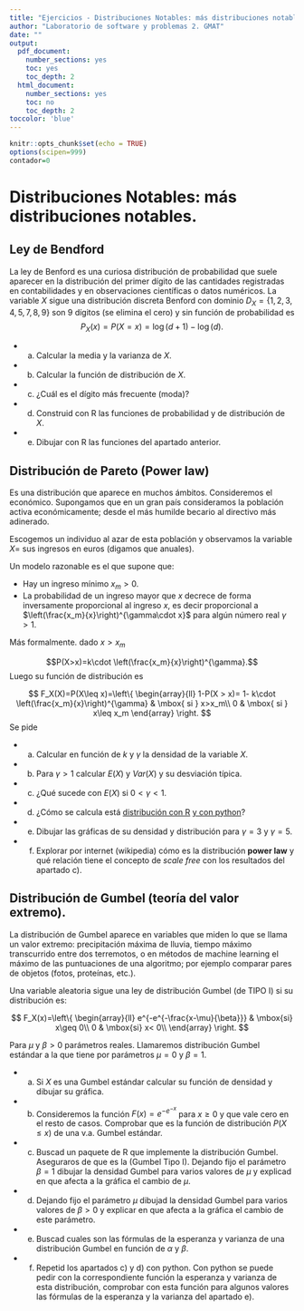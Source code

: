 ```yaml
---
title: "Ejercicios - Distribuciones Notables: más distribuciones notables"
author: "Laboratorio de software y problemas 2. GMAT"
date: ""
output:
  pdf_document: 
    number_sections: yes
    toc: yes
    toc_depth: 2
  html_document: 
    number_sections: yes
    toc: no
    toc_depth: 2
toccolor: 'blue'
---
```



```r
knitr::opts_chunk$set(echo = TRUE)
options(scipen=999)
contador=0
```

# Distribuciones Notables: más distribuciones notables.

## **Ley de Bendford** 
La ley de Benford es una curiosa distribución de probabilidad que suele aparecer en la distribución del primer dígito de las cantidades registradas en  contabilidades y  en observaciones científicas o datos numéricos.
La variable $X$ sigue una distribución discreta Benford con dominio $D_X=\{1,2,3,4,5,7,8,9\}$ son 9 dígitos (se elimina el cero) y sin función de probabilidad es 
$$
P_X(x)=P(X=x)=\log(d+1)-\log(d).
$$

+ a) Calcular la media y la varianza de $X$.
+ b) Calcular la función de distribución de $X$.
+ c) ¿Cuál es el dígito más frecuente (moda)?
+ d) Construid con R las funciones de probabilidad y de distribución de $X$.
+ e) Dibujar con R  las funciones del apartado anterior.


## **Distribución de Pareto** (**Power law**)
Es una distribución que aparece en muchos ámbitos. Consideremos el económico. Supongamos  que en un  gran país consideramos la población activa económicamente; desde el más humilde becario al directivo más adinerado.

Escogemos un individuo al azar de esta población y observamos  la variable $X=$ sus ingresos en euros (digamos que anuales).

Un modelo razonable es el que supone que:

* Hay un ingreso mínimo $x_m>0$.
* La probabilidad de un ingreso mayor que $x$  decrece de forma inversamente proporcional al ingreso $x$, es decir proporcional a 
$\left(\frac{x_m}{x}\right)^{\gamma\cdot x}$ para algún número real $\gamma >1.$

Más formalmente. dado $x>x_m$ 

$$P(X>x)=k\cdot \left(\frac{x_m}{x}\right)^{\gamma}.$$
Luego su función de distribución es 

$$
F_X(X)=P(X\leq x)=\left\{
\begin{array}{ll}
1-P(X > x)= 1- k\cdot \left(\frac{x_m}{x}\right)^{\gamma} & \mbox{ si } x>x_m\\
0 & \mbox{ si } x\leq x_m
\end{array}
\right.
$$
Se pide 

+ a) Calcular  en función de $k$ y $\gamma$ la densidad de la variable $X$.
+ b) Para $\gamma>1$ calcular $E(X)$ y $Var(X)$ y su desviación típica.
+ c) ¿Qué sucede con $E(X)$ si $0<\gamma<1$.
+ d) ¿Cómo se calcula está [distribución con R](https://www.rdocumentation.org/packages/EnvStats/versions/2.3.1/topics/Pareto) [y con python](https://docs.scipy.org/doc/scipy/reference/generated/scipy.stats.Pareto.html)?
+ e) Dibujar las gráficas de su densidad y distribución para $\gamma=3$ y $\gamma=5$.
+ f) Explorar por internet (wikipedia) cómo es la distribución **power law** y qué relación tiene el concepto de *scale free* con los resultados del apartado c).



##  **Distribución de Gumbel (teoría del valor extremo)**.
La distribución de Gumbel aparece en variables que miden  lo que se llama un valor extremo: precipitación máxima de lluvia, tiempo máximo transcurrido entre dos terremotos, o en métodos de machine learning el máximo de las  puntuaciones de una algoritmo; por ejemplo comparar pares de objetos (fotos, proteínas, etc.).

Una variable aleatoria  sigue una ley de distribución   Gumbel (de TIPO I) si su distribución es:

$$
F_X(x)=\left\{
\begin{array}{ll}
  e^{-e^{-\frac{x-\mu}{\beta}}} & \mbox{si} x\geq 0\\
 0 & \mbox{si} x< 0\\
\end{array}
\right.
$$

Para $\mu$ y $\beta>0$ parámetros reales. Llamaremos distribución Gumbel estándar  a la que tiene por parámetros
$\mu=0$ y $\beta=1.$ 

+ a) Si $X$ es una Gumbel estándar calcular su función de densidad y dibujar su gráfica.
+ b) Consideremos la función $F(x)=e^{-e^{-x}}$ para $x\geq 0$ y que vale  cero en el resto de casos. Comprobar que es la función de distribución $P(X\leq x)$ de una v.a. Gumbel estándar.
+ c) Buscad un paquete de R que implemente la distribución Gumbel. Aseguraros  de que es  la (Gumbel Tipo I). Dejando fijo el parámetro $\beta=1$ dibujar la densidad Gumbel para varios valores de $\mu$ y explicad en que afecta a la gráfica el cambio de $\mu$.
+ d) Dejando fijo el parámetro $\mu$ dibujad la densidad Gumbel para varios valores de $\beta>0$ y explicar  en que afecta a la gráfica el cambio  de este parámetro.
+ e) Buscad cuales son las fórmulas de la esperanza y varianza de una distribución Gumbel en función de $\alpha$ y $\beta$.
+ f) Repetid los apartados c) y  d) con python. Con python se puede pedir con la correspondiente función la esperanza y varianza de esta distribución, comprobar con esta función para algunos valores las fórmulas de la esperanza y la varianza del apartado e).
